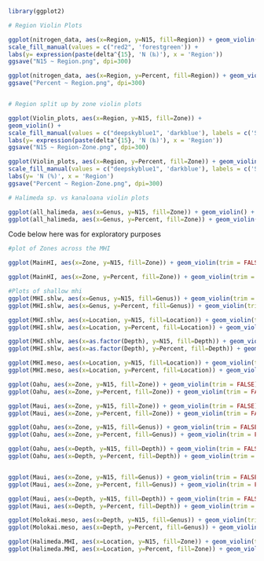 ```r
library(ggplot2)

# Region Violin Plots

ggplot(nitrogen_data, aes(x=Region, y=N15, fill=Region)) + geom_violin() + 
scale_fill_manual(values = c("red2", 'forestgreen')) + 
labs(y= expression(paste(delta^{15}, 'N (‰)'), x = 'Region'))
ggsave("N15 ~ Region.png", dpi=300)

ggplot(nitrogen_data, aes(x=Region, y=Percent, fill=Region)) + geom_violin()+ scale_fill_manual(values = c("red2", 'forestgreen')) + labs(y= 'N (%)', x = 'Region')
ggsave("Percent ~ Region.png", dpi=300)


# Region split up by zone violin plots

ggplot(Violin_plots, aes(x=Region, y=N15, fill=Zone)) + 
geom_violin() + 
scale_fill_manual(values = c("deepskyblue1", 'darkblue'), labels = c('Shallow', 'Mesophotic')) + 
labs(y= expression(paste(delta^{15}, 'N (‰)'), x = 'Region'))
ggsave("N15 ~ Region-Zone.png", dpi=300)

ggplot(Violin_plots, aes(x=Region, y=Percent, fill=Zone)) + geom_violin() +
scale_fill_manual(values = c("deepskyblue1", 'darkblue'), labels = c('Shallow', 'Mesophotic')) +
labs(y= 'N (%)', x = 'Region')
ggsave("Percent ~ Region-Zone.png", dpi=300)

```


```r
# Halimeda sp. vs kanaloana violin plots

ggplot(all_halimeda, aes(x=Genus, y=N15, fill=Zone)) + geom_violin() + scale_fill_manual(values = c('darkblue', "deepskyblue1")) + labs(y= expression(paste(delta^{15}, 'N (‰)'), x = 'Genus'))
ggplot(all_halimeda, aes(x=Genus, y=Percent, fill=Zone)) + geom_violin()+ scale_fill_manual(values = c('darkblue', "deepskyblue1")) + labs(y= 'N (%)', x = 'Genus')
```


Code below here was for exploratory purposes

```r
#plot of Zones across the MHI

ggplot(MainHI, aes(x=Zone, y=N15, fill=Zone)) + geom_violin(trim = FALSE)

ggplot(MainHI, aes(x=Zone, y=Percent, fill=Zone)) + geom_violin(trim = FALSE)

```



```r
#Plots of shallow mhi 
ggplot(MHI.shlw, aes(x=Genus, y=N15, fill=Genus)) + geom_violin(trim = FALSE)
ggplot(MHI.shlw, aes(x=Genus, y=Percent, fill=Genus)) + geom_violin(trim = FALSE)

ggplot(MHI.shlw, aes(x=Location, y=N15, fill=Location)) + geom_violin(trim = FALSE)
ggplot(MHI.shlw, aes(x=Location, y=Percent, fill=Location)) + geom_violin(trim = FALSE)

ggplot(MHI.shlw, aes(x=as.factor(Depth), y=N15, fill=Depth)) + geom_violin(trim = FALSE)
ggplot(MHI.shlw, aes(x=as.factor(Depth), y=Percent, fill=Depth)) + geom_violin(trim = FALSE)
```

```r
ggplot(MHI.meso, aes(x=Location, y=N15, fill=Location)) + geom_violin(trim = FALSE)
ggplot(MHI.meso, aes(x=Location, y=Percent, fill=Location)) + geom_violin(trim = FALSE)
```

```r
ggplot(Oahu, aes(x=Zone, y=N15, fill=Zone)) + geom_violin(trim = FALSE)
ggplot(Oahu, aes(x=Zone, y=Percent, fill=Zone)) + geom_violin(trim = FALSE)

ggplot(Maui, aes(x=Zone, y=N15, fill=Zone)) + geom_violin(trim = FALSE)
ggplot(Maui, aes(x=Zone, y=Percent, fill=Zone)) + geom_violin(trim = FALSE)
```

```r
ggplot(Oahu, aes(x=Zone, y=N15, fill=Genus)) + geom_violin(trim = FALSE)
ggplot(Oahu, aes(x=Zone, y=Percent, fill=Genus)) + geom_violin(trim = FALSE)

ggplot(Oahu, aes(x=Depth, y=N15, fill=Depth)) + geom_violin(trim = FALSE)
ggplot(Oahu, aes(x=Depth, y=Percent, fill=Depth)) + geom_violin(trim = FALSE)


ggplot(Maui, aes(x=Zone, y=N15, fill=Genus)) + geom_violin(trim = FALSE)
ggplot(Maui, aes(x=Zone, y=Percent, fill=Genus)) + geom_violin(trim = FALSE)

ggplot(Maui, aes(x=Depth, y=N15, fill=Depth)) + geom_violin(trim = FALSE)
ggplot(Maui, aes(x=Depth, y=Percent, fill=Depth)) + geom_violin(trim = FALSE)
```

```r
ggplot(Molokai.meso, aes(x=Depth, y=N15, fill=Genus)) + geom_violin(trim = FALSE)
ggplot(Molokai.meso, aes(x=Depth, y=Percent, fill=Genus)) + geom_violin(trim = FALSE)
```

```r
ggplot(Halimeda.MHI, aes(x=Location, y=N15, fill=Zone)) + geom_violin(trim = FALSE)
ggplot(Halimeda.MHI, aes(x=Location, y=Percent, fill=Zone)) + geom_violin(trim = FALSE)
```

